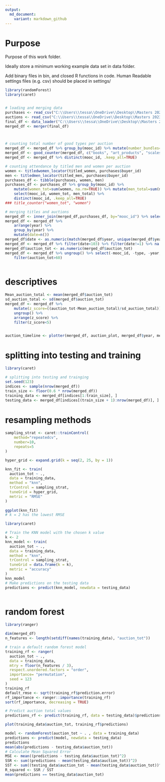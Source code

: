 ```yaml
---
output:
  md_document:
    variant: markdown_github
---
```


# Purpose

Purpose of this work folder.

Ideally store a minimum working example data set in data folder.

Add binary files in bin, and closed R functions in code. Human Readable settings files (e.g. csv) should be placed in settings/


```r


library(randomForest)
library(caret)


# loading and merging data
purchases <- read_csv("C:\\Users\\tessa\\OneDrive\\Desktop\\Masters 2023\\Data science\\Project\\data\\Full_Rec_Mooc_Purchases.csv") %>% select(mooc_id, buyer_id)
auctions <- read_csv("C:\\Users\\tessa\\OneDrive\\Desktop\\Masters 2023\\Data science\\Project\\data\\Full_Rec_Mooc.csv") %>% select(mooc_id, date, auction_tot)
final_df <- data_loader("C:\\Users\\tessa\\OneDrive\\Desktop\\Masters 2023\\Data science\\Project\\data")
merged_df <- merger(final_df)



# counting total number of good types per auction 
merged_df <- merged_df %>% group_by(mooc_id) %>% mutate(number_bundles=sum(bundle))%>% separate(date, into =c('year', 'month/day'), sep=4)
merged_df <- good_counter(merged_df, c("books", "art_products", "scales", "beds", "cattle", "chairs", "china", "coatrack", "cups", "guns", "hammers", "horse_cart", "horses", "irons", "jewelry", "lamps", "oven", "plates", "pot", "sheep", "slaves", "tables", "utensils", "wagons"), c("book_tot", "art_tot", "scale_tot", "bed_tot", "cattle_tot", "chairs_tot", "china_tot", "coatrack_tot", "cup_tot", "guns_tot", "hammer_tot", "horsecart_tot", "horse_tot", "irons_tot", "jewelry_tot", "lamp_tot", "oven_tot", "plates_tot", "pot_total", "sheep_tot", "slave_tot", "table_tot", "utensil_tot", "wagon_tot" )) 
merged_df <- merged_df %>% distinct(mooc_id, .keep_all=TRUE)

# counting attendance by titled men and women per auction
women <- titledwomen_locator(titled_women, purchases$buyer_id)
men <- titledmen_locator(titled_men, purchases$buyer_id)
purchases_df <- tibble(purchases, women, men)
purchases_df <- purchases_df %>% group_by(mooc_id) %>% 
    mutate(women_tot=sum(women, na.rm=TRUE)) %>% mutate(men_total=sum(men, na.rm=TRUE)) %>% 
    select(mooc_id, women_tot, men_total) %>% 
    distinct(mooc_id, .keep_all=TRUE)
### title_counter("women_tot", "women")

# merging titles and auctions
merged_df <- inner_join(merged_df,purchases_df, by="mooc_id") %>% select(-`month/day`, type)
merged_df <- merged_df %>%  
    arrange(year) %>% 
    group_by(year) %>% 
    mutate(date=n())
merged_df$date <- as.numeric(match(merged_df$year, unique(merged_df$year)))
merged_df <- merged_df %>% filter(date<103) %>% filter(date!=1) %>% na.omit() 
merged_df$auction_tot <- as.numeric(merged_df$auction_tot)
merged_df <- merged_df %>% ungroup() %>% select(-mooc_id, -type, -year, -bundle) %>% 
    filter(auction_tot>60)



```
# descriptives
```r

Mean_auction_total <- mean(merged_df$auction_tot)
sd_auction_total <- sd(merged_df$auction_tot)
merged_df <- merged_df %>%
    mutate(z_score=((auction_tot-Mean_auction_total)/sd_auction_total)) %>% 
    ungroup() %>% 
    arrange(z_score) %>% 
    filter(z_score<5) 


auction_timeline <- plotter(merged_df, auction_plot, merged_df$year, merged_df$auction_tot)

```


# splitting into testing and training
```r
library(caret)

# splitting into testing and trainging 
set.seed(123)
indices <- sample(nrow(merged_df))
train_size <- floor(0.6 * nrow(merged_df))
training_data <- merged_df[indices[1:train_size], ]
testing_data <- merged_df[indices[(train_size + 1):nrow(merged_df)], ]

```

# resampling methods
```r

sampling_strat <- caret::trainControl(
    method="repeatedcv", 
    number=10, 
    repeats=5
)

hyper_grid <- expand.grid(k = seq(2, 25, by = 1))

knn_fit <- train(
  auction_tot ~ ., 
  data = training_data, 
  method = "knn", 
  trControl = sampling_strat, 
  tuneGrid = hyper_grid,
  metric = "RMSE"
)
    
ggplot(knn_fit)
# k = 2 has the lowest RMSE

library(caret)

# Train the KNN model with the chosen k value
k <- 2
knn_model <- train(
  auction_tot ~ .,
  data = training_data,
  method = "knn",
  trControl = sampling_strat,
  tuneGrid = data.frame(k = k),
  metric = "accuracy"
)
knn_model
# Make predictions on the testing data
predictions <- predict(knn_model, newdata = testing_data)



```

# random forest
```r
library(ranger)

dim(merged_df)
n_features <- length(setdiff(names(training_data), "auction_tot"))

# train a default random forest model
training_rf <- ranger(
  auction_tot ~ ., 
  data = training_data,
  mtry = floor(n_features / 3),
  respect.unordered.factors = "order",
  importance= "permutation",
  seed = 123
)
training_rf
default_rmse <- sqrt(training_rf$prediction.error)
rf_importance <- ranger::importance(training_rf)
sort(rf_importance, decreasing = TRUE)

# Predict auction total values
predictions_rf <- predict(training_rf, data = testing_data)$predictions

plot(training_data$auction_tot, training_rf$predictions)

```


```r
model <- randomForest(auction_tot ~ . , data = training_data)
predictions <- predict(model, newdata = testing_data)
predictions
mean(abs(predictions - testing_data$auction_tot))
# Calculate Mean Squared Error
MSE <- mean((predictions - testing_data$auction_tot)^2)
SSR <- sum((predictions - mean(testing_data$auction_tot))^2)
SST <- sum((testing_data$auction_tot - mean(testing_data$auction_tot))^2)
R_squared <- SSR / SST
mean(predictions == testing_data$auction_tot)



```



